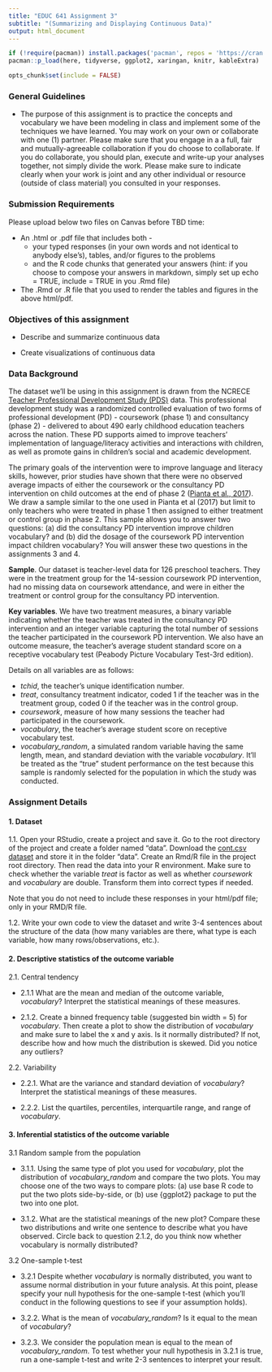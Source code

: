```yaml
---
title: "EDUC 641 Assignment 3"
subtitle: "(Summarizing and Displaying Continuous Data)"
output: html_document
---
```

```R
if (!require(pacman)) install.packages('pacman', repos = 'https://cran.rstudio.com')
pacman::p_load(here, tidyverse, ggplot2, xaringan, knitr, kableExtra)

opts_chunk$set(include = FALSE)
```

### General Guidelines

* The purpose of this assignment is to practice the concepts and vocabulary we have been modeling in class and implement some of the techniques we have learned. You may work on your own or collaborate with one (1) partner. Please make sure that you engage in a a full, fair and mutually-agreeable collaboration if you do choose to collaborate. If you do collaborate, you should plan, execute and write-up your analyses together, not simply divide the work. Please make sure to indicate clearly when your work is joint and any other individual or resource (outside of class material) you consulted in your responses.

### Submission Requirements

Please upload below two files on Canvas before TBD time:  

 * An .html or .pdf file that includes both - 
   + your typed responses (in your own words and not identical to anybody else's), tables, and/or figures to the problems  
   + and the R code chunks that generated your answers (hint: if you choose to compose your answers in markdown, simply set up echo = TRUE, include = TRUE in you .Rmd file)  
   
 * The .Rmd or .R file that you used to render the tables and figures in the above html/pdf. 

### Objectives of this assignment

 * Describe and summarize continuous data

 * Create visualizations of continuous data

### Data Background

The dataset we'll be using in this assignment is drawn from the NCRECE [Teacher Professional Development Study (PDS)](https://www.icpsr.umich.edu/web/ICPSR/studies/34848) data. This professional development study was a randomized controlled evaluation of two forms of professional development (PD) - coursework (phase 1) and consultancy (phase 2) - delivered to about 490 early childhood education teachers across the nation. These PD supports aimed to improve teachers' implementation of language/literacy activities and interactions with children, as well as promote gains in children's social and academic development. 

The primary goals of the intervention were to improve language and literacy skills, however, prior studies have shown that there were no observed average impacts of either the coursework or the consultancy PD intervention on child outcomes at the end of phase 2 ([Pianta et al., 2017](https://www.tandfonline.com/doi/abs/10.1080/10409289.2017.1319783?journalCode=heed20)). We draw a sample similar to the one used in Pianta et al (2017) but limit to only teachers who were treated in phase 1 then assigned to either treatment or control group in phase 2. This sample allows you to answer two questions: (a) did the consultancy PD intervention improve children vocabulary? and (b) did the dosage of the coursework PD intervention impact children vocabulary? You will answer these two questions in the assignments 3 and 4.

**Sample**. Our dataset is teacher-level data for 126 preschool teachers. They were in the treatment group for the 14-session coursework PD intervention, had no missing data on coursework attendance, and were in either the treatment or control group for the consultancy PD intervention.

**Key variables**. We have two treatment measures, a binary variable indicating whether the teacher was treated in the consultancy PD intervention and an integer variable capturing the total number of sessions the teacher participated in the coursework PD intervention. We also have an outcome measure, the teacher's average student standard score on a receptive vocabulary test (Peabody Picture Vocabulary Test-3rd edition). 

Details on all variables are as follows:

 * *tchid*, the teacher's unique identification number.
 * *treat*, consultancy treatment indicator, coded 1 if the teacher was in the treatment group, coded 0 if the teacher was in the control group.  
 * *coursework*, measure of how many sessions the teacher had participated in the coursework. 
 * *vocabulary*, the teacher's average student score on receptive vocabulary test. 
 * *vocabulary_random*, a simulated random variable having the same length, mean, and standard deviation with the variable *vocabulary*. It'll be treated as the "true" student performance on the test because this sample is randomly selected for the population in which the study was conducted.

### Assignment Details

#### 1. Dataset

1.1. Open your RStudio, create a project and save it. Go to the root directory of the project and create a folder named "data". Download the [cont.csv dataset](./data/cont.csv) and store it in the folder "data". Create an Rmd/R file in the project root directory. Then read the data into your R environment. 
Make sure to check whether the variable *treat* is factor as well as whether *coursework* and *vocabulary* are double. Transform them into correct types if needed. 

Note that you do not need to include these responses in your html/pdf file; only in your RMD/R file.

1.2. Write your own code to view the dataset and write 3-4 sentences about the structure of the data (how many variables are there, what type is each variable, how many rows/observations, etc.).  

#### 2. Descriptive statistics of the outcome variable

2.1. Central tendency

 * 2.1.1 What are the mean and median of the outcome variable, *vocabulary*? Interpret the statistical meanings of these measures.

 * 2.1.2. Create a binned frequency table (suggested bin width = 5) for *vocabulary*. Then create a plot to show the distribution of *vocabulary* and make sure to label the x and y axis. Is it normally distributed? If not, describe how and how much the distribution is skewed. Did you notice any outliers?

2.2. Variability 

 * 2.2.1. What are the variance and standard deviation of *vocabulary*? Interpret the statistical meanings of these measures.

 * 2.2.2. List the quartiles, percentiles, interquartile range, and range of *vocabulary*.

#### 3. Inferential statistics of the outcome variable 

3.1 Random sample from the population 

 * 3.1.1. Using the same type of plot you used for *vocabulary*, plot the distribution of *vocabulary_random*  and compare the two plots. You may choose one of the two ways to compare plots: (a) use base R code to put the two plots side-by-side, or (b) use {ggplot2} package to put the two into one plot. 

 * 3.1.2. What are the statistical meanings of the new plot? Compare these two distributions and write one sentence to describe what you have observed. Circle back to question 2.1.2, do you think now whether vocabulary is normally distributed? 

3.2 One-sample t-test

 * 3.2.1 Despite whether *vocabulary* is normally distributed, you want to assume normal distribution in your future analysis. At this point, please specify your null hypothesis for the one-sample t-test (which you'll conduct in the following questions to see if your assumption holds).

 * 3.2.2. What is the mean of *vocabulary_random*? Is it equal to  the mean of *vocabulary*? 

 * 3.2.3. We consider the population mean is equal to the mean of *vocabulary_random*. To test whether your null hypothesis in 3.2.1 is true, run a one-sample t-test and write 2-3 sentences to interpret your result.







